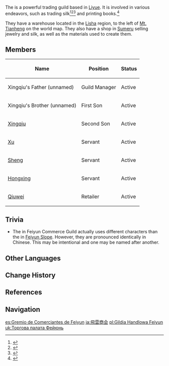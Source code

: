 {{Terminology Infobox
|type         = Factions
|region       = Liyue
}}
The {{Lang|'''Feiyun Commerce Guild'''|zh=飞云商会|zh_rm=Fēiyún Shānghuì}} is a powerful trading guild based in [[Liyue]]. It is involved in various endeavors, such as trading silk<ref>{{Ref/NPC|Xu}}</ref><ref>{{Ref/NPC|Ogura Mio}}</ref><ref>{{Ref/NPC|Ogura Yuu}}</ref> and printing books.<ref>{{Ref/Quest|This Novel Is Amazing!}}</ref>

They have a warehouse located in the [[Lisha]] region, to the left of [[Mt. Tianheng]] on the world map. They also have a shop in [[Sumeru]] selling jewelry and silk, as well as the materials used to create them.

==Members==
{| class="article-table"
!Name
!Position
!Status
|-
|Xingqiu's Father (unnamed)
|Guild Manager
|Active
|-
|Xingqiu's Brother (unnamed)
|First Son
|Active
|-
|[[Xingqiu]]
|Second Son
|Active
|-
|[[Xu]]
|Servant
|Active
|-
|[[Sheng]]
|Servant
|Active
|-
|[[Hongxing]]
|Servant
|Active
|-
|[[Qiuwei]]
|Retailer
|Active
|}

==Trivia==
* The {{Lang|"Feiyun"|zh=飞云|zh_rm=Fēiyún|zh_tl=Flying Clouds}} in Feiyun Commerce Guild actually uses different characters than the {{Lang|"Feiyun"|zh=绯云|zh_rm=Fēiyún|zh_tl=Scarlet Clouds}} in [[Liyue Harbor#Feiyun Slope|Feiyun Slope]]. However, they are pronounced identically in Chinese. This may be intentional and one may be named after another.

==Other Languages==
{{Other Languages
|en      = Feiyun Commerce Guild
|zhs     = 飞云商会
|zhs_rm  = Fēiyún Shānghuì
|zht     = 飛雲商會
|zht_rm  = Fēiyún Shānghuì
|zh_tl   = Flying Cloud Commerce Guild
|ja      = {{Rubi|飛|ひ|雲|うん|商|しょう|会|かい}}
|ja_rm   = Hi'un Shoukai
|ja_tl   = Flying Cloud Commerce Guild{{Sino|ja}}
|ko      = {{tt|비운|飛雲}} {{tt|상회|商會}}
|ko_rm   = Bi'un Sanghoe
|ko_tl   = Flying Cloud Company{{Sino|ko}}
|es      = Gremio de Comerciantes de Feiyun
|es_tl   = Feiyun Merchant Guild
|fr      = Guilde des marchands de Feiyun
|fr_tl   = Feiyun Merchants Guild
|ru      = Торговая гильдия «Фэйюнь»
|ru_tl   = Commerce Guild "Feiyun"
|th      = สมาคมการค้า Feiyun
|th_rm   = Samakhom kan kha
|th_tl   = Feiyun Commerce Guild
|vi      = {{tt|Thương Hội|商會}} {{tt|Phi Vân|飛雲}}
|vi_tl   = Flying Cloud Commerce Guild{{Sino|vi|part=1}}
|de      = Händlergilde Feiyun
|de_tl   = Merchants Guild Feiyun
|id      = Feiyun Commerce Guild
|pt      = Guilda de Comerciantes de Feiyun
|pt_tl   = 
|tr      = 
|tr_tl   = 
|it      = 
|it_tl   = 
}}

==Change History==
{{Change History|introduced=1.0}}

==References==
{{Reflist}}

==Navigation==
{{Faction Navbox}}

[[Category:Feiyun Commerce Guild| ]]

[[es:Gremio de Comerciantes de Feiyun]]
[[ja:飛雲商会]]
[[pl:Gildia Handlowa Feiyun]]
[[uk:Торгова палата Фейюнь]]
